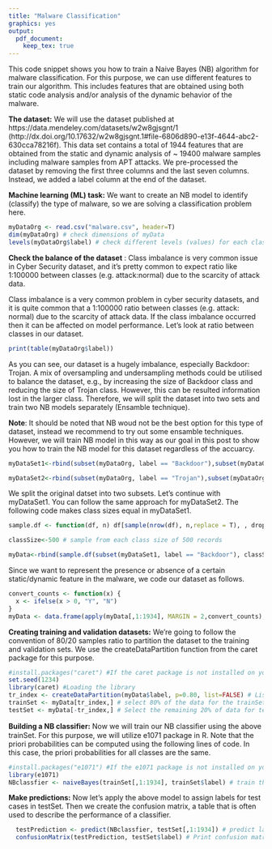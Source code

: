 ```yaml
---
title: "Malware Classification"
graphics: yes
output: 
  pdf_document: 
    keep_tex: true
---
```


This code snippet shows you how to train a Naive Bayes (NB) algorithm for malware classification. For this purpose, we can use different features to train our algorithm. This includes features that are obtained using both static code analysis and/or analysis of the dynamic behavior of the malware.

**The dataset:** We will use the dataset published at https://data.mendeley.com/datasets/w2w8gjsgnt/1 (http://dx.doi.org/10.17632/w2w8gjsgnt.1#file-6806d890-e13f-4644-abc2-630cca78216f). This data set contains a total of 1944 features that are obtained from the static and dynamic analysis of ~ 19400 malware samples including malware samples from APT attacks. We pre-processed the dataset by removing the first three columns and the last seven columns. Instead, we added a label column at the end of the dataset.

**Machine learning (ML) task:** We want to create an NB model to identify (classify) the type of malware, so we are solving a classification problem here.

```r
myDataOrg <- read.csv("malware.csv", header=T)
dim(myDataOrg) # check dimensions of myData
levels(myDataOrg$label) # check different levels (values) for each class
```

**Check the balance of the dataset** : Class imbalance is very common issue in Cyber Security dataset, and it's pretty common to expect ratio like 1:100000 between classes (e.g. attack:normal) due to the scarcity of attack data. 

Class imbalance is a very common problem in cyber security datasets, and it is quite common that a 1:100000 ratio between classes (e.g. attack: normal) due to the scarcity of attack data. 
If the class imbalance occurred then it can be affected on model performance. Let's look at ratio between classes in our dataset.

```r
print(table(myDataOrg$label))
```

As you can see, our dataset is a hugely imbalance, especially Backdoor: Trojan. A mix of oversampling and undersampling methods could be utilised to balance the dataset, e.g., by increasing the size of Backdoor class and reducing the size of Trojan class. However, this can be resulted information lost in the larger class. Therefore, we will split the dataset into two sets and train two NB models separately (Ensamble technique).

**Note**: It should be noted that NB woud not be the best option for this type of dataset, instead we recommend to try out some ensamble techniques. However, we will train NB model in this way as our goal in this post to show you how to train the NB model for this dataset regardless of the accuarcy.

```r
myDataSet1<-rbind(subset(myDataOrg, label == "Backdoor"),subset(myDataOrg, label == "OtherType"),subset(myDataOrg, label == "Rootkit"),subset(myDataOrg, label == "Spyware"))

myDataSet2<-rbind(subset(myDataOrg, label == "Trojan"),subset(myDataOrg, label == "Unknown"),subset(myDataOrg, label == "Worm"))

```

We split the original datset into two subsets. Let's continue with myDataSet1. You can follow the same approach for myDataSet2. The following code makes class sizes equal in myDataSet1.

```r
sample.df <- function(df, n) df[sample(nrow(df), n,replace = T), , drop = F]

classSize<-500 # sample from each class size of 500 records

myData<-rbind(sample.df(subset(myDataSet1, label == "Backdoor"), classSize),sample.df(subset(myDataSet1, label == "OtherType"), classSize),sample.df(subset(myDataSet1, label == "Rootkit"), classSize),sample.df(subset(myDataSet1, label == "Spyware"), classSize))

```

Since we want to represent the presence or absence of a certain static/dynamic feature in the malware, we code our dataset as follows.

```r
convert_counts <- function(x) {
  x <- ifelse(x > 0, "Y", "N")
}
myData <- data.frame(apply(myData[,1:1934], MARGIN = 2,convert_counts),myData[1935] )

```

**Creating training and validation datasets:** We’re going to follow the convention of 80/20 samples ratio to partition the dataset to the training and validation sets. We use the createDataPartition function from the caret package for this purpose.

```r
#install.packages("caret") #If the caret package is not installed on your system, uncomment this line to install it first
set.seed(1234)
library(caret) #Loading the library
tr_index <- createDataPartition(myData$label, p=0.80, list=FALSE) # List of 80% of the rows
trainSet <- myData[tr_index,] # select 80% of the data for the trainSet
testSet <- myData[-tr_index,] # Select the remaining 20% of data for testSet
```

**Building a NB classifier:** Now we will train our NB classiﬁer using the above trainSet. For this purpose, we will utilize e1071 package in R. Note that the priori probabilities can be computed using the following lines of code. In this case, the 
priori probabilities for all classes are the same. 

```r
#install.packages("e1071") #If the e1071 package is not installed on your system, uncomment this line to install it first
library(e1071)
NBclassfier <- naiveBayes(trainSet[,1:1934], trainSet$label) # train the model

```

**Make predictions:** Now let's apply the above model to assign labels for test cases in testSet. Then we create the confusion matrix, a table that is often used to describe the performance of a classifier.
```r
  testPrediction <- predict(NBclassfier, testSet[,1:1934]) # predict labels for test cases
  confusionMatrix(testPrediction, testSet$label) # Print confusion matrix 
```
